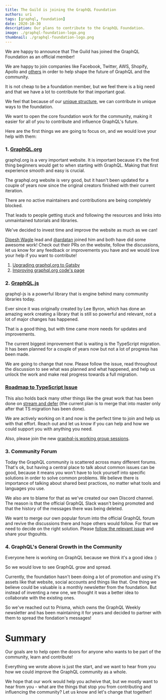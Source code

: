 ```yaml
---
title: The Guild is joining the GraphQL Foundation
authors: uri
tags: [graphql, foundation]
date: 2020-10-30
description: Our plans to contribute to the GraphQL Foundation.
image: ./graphql-foundation-logo.png
thumbnail: ./graphql-foundation-logo.png
---
```


We are happy to announce that The Guild has joined the GraphQL Foundation as an official member!

We are happy to join companies like Facebook, Twitter, AWS, Shopify, Apollo and
[others](https://foundation.graphql.org/members) in order to help shape the future of GraphQL and
the community.

It is not cheap to be a foundation member, but we feel there is a big need and that we have a lot to
contribute for that important goal.

We feel that because of our [unique structure](/about-us), we can contribute in unique ways to the
foundation.

We want to open the core foundation work for the community, making it easier for all of you to
contribute and influence GraphQL's future.

Here are the first things we are going to focus on, and we would love your help with them:

### 1. [GraphQL.org](https://graphql.org)

graphql.org is a very important website. It is important because it's the first thing beginners
would get to when starting with GraphQL. Making that first experience smooth and easy is crucial.

The graphql.org website is very good, but it hasn't been updated for a couple of years now since the
original creators finished with their current iteration.

There are no active maintainers and contributions are being completely blocked.

That leads to people getting stuck and following the resources and links into unmaintained tutorials
and libraries.

We've decided to invest time and improve the website as much as we can!

[Dipesh Wagle](https://github.com/Dipeshwagle) lead and [@ardatan](https://github.com/ardatan)
joined him and both have did some awesome work! Check out their PRs on the website, follow the
discussions, let us know for any feedback or improvements you have and we would love your help if
you want to contribute!

1. [Upgrading graphql.org to Gatsby](https://github.com/graphql/graphql.github.io/pull/938)
2. [Improving graphql.org code's page](https://github.com/graphql/graphql.github.io/pull/936)

### 2. [GraphQL.js](https://github.com/graphql/graphql-js)

graphql-js is a powerful library that is engine behind many community libraries today.

Ever since it was originally created by Lee Byron, which has done an amazing work creating a library
that is still so powerful and relevant, not a lot of major changes has happened.

That is a good thing, but with time came more needs for updates and improvements.

The current biggest improvement that is waiting is the TypeScript migration. It has been planned for
a couple of years now but not a lot of progress has been made.

We are going to change that now. Please follow the issue, read throughout the discussion to see what
was planned and what happened, and help us unlock the work and make real progress towards a full
migration.

### [Roadmap to TypeScript Issue](https://github.com/graphql/graphql-js/issues/2104)

This also holds back many other things like the great work that has been done on
[stream and defer](https://github.com/graphql/graphql-js/pull/2319) (the current plan is to merge
that into master only after that TS migration has been done).

We are actively working on it and now is the perfect time to join and help us with that effort.
Reach out and let us know if you can help and how we could support you with anything you need.

Also, please join the new
[graphql-js working group sessions](https://github.com/graphql/graphql-js-wg).

### 3. Community Forum

Today the GraphQL community is scattered across many different forums. That's ok, but having a
central place to talk about common issues can be good, because it means you won't have to lock
yourself into specific solutions in order to solve common problems. We believe there is importance
of talking about shared best practices, no matter what tools and languages you use.

We also are to blame for that as we've created our own Discord channel. The reason is that the
official GraphQL Slack wasn't being promoted and that the history of the messages there was being
deleted.

We want to merge our own popular forum into the official GraphQL forum and revive the discussions
there and hope others would follow. For that we need to decide on the right solution. Please
[follow the relevant issue](https://github.com/graphql/foundation/issues/21) and share your
thgouhts.

### 4. GraphQL's General Growth in the Community

Everyone here is working on GraphQL because we think it's a good idea :)

So we would love to see GraphQL grow and spread.

Currently, the foundation hasn't been doing a lot of promotion and using it's assets like that
website, social accounts and things like that. One thing we believe could be valuable is a monthly
newsletter from the foundation. But instead of inventing a new one, we thought it was a better idea
to collaborate with the existing ones.

So we've reached out to Prisma, which owns the GraphQL Weekly newsletter and has been maintaining it
for years and decided to partner with them to spread the fondation's messages!

# Summary

Our goals are to help open the doors for anyone who wants to be part of the community, learn and
contribute!

Everything we wrote above is just the start, and we want to hear from you how we could improve the
GraphQL community as a whole.

We hope that our work would help you acheive that, but we mostly want to hear from you - what are
the things that stop you from contributing and influencing the community? Let us know and let's
change that together!
